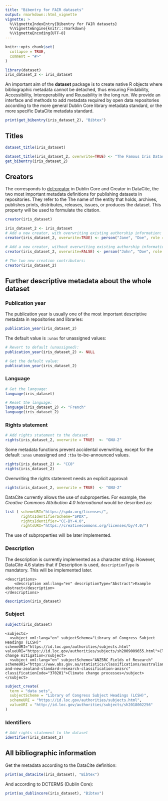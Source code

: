 ---
title: "Bibentry for FAIR datasets"
output: rmarkdown::html_vignette
vignette: >
  %\VignetteIndexEntry{Bibentry for FAIR datasets}
  %\VignetteEngine{knitr::rmarkdown}
  %\VignetteEncoding{UTF-8}
---

```{r, include = FALSE}
knitr::opts_chunk$set(
  collapse = TRUE,
  comment = "#>"
)
```

```{r setup}
library(dataset)
iris_dataset_2 <- iris_dataset
```

An important aim of the **dataset** package is to create native R objects where bibliographic metadata cannot be detached, thus ensuring Findability, Accessibility, Interoperability and Reusability in the long run. We provide an interface and methods to add metadata required by open data repositories according to the more general Dublin Core library metadata standard, or the more specific DataCite metadata standard.

```{r bibentryprint}
print(get_bibentry(iris_dataset_2), "Bibtex")
```

## Titles

```{r, get-title}
dataset_title(iris_dataset)
```

```{r, change-title}
dataset_title(iris_dataset_2, overwrite=TRUE) <- "The Famous Iris Dataset"
get_bibentry(iris_dataset_2)
```
## Creators

The \code{Creator} corresponds to [dct:creator](https://www.dublincore.org/specifications/dublin-core/dcmi-terms/elements11/creator/)
in Dublin Core and Creator in DataCite, the two most important metadata definitions for publishing datasets in repositories. They refer to the The name of the entity that holds, archives, publishes prints, distributes, releases, issues, or produces the dataset. This property will be used to
formulate the citation.

```{r creator}
creator(iris_dataset)
```
```{r creator-modify}
iris_dataset_2 <- iris_dataset
# Add a new creator, with overwriting existing authorship information:
creator(iris_dataset_2, overwrite=TRUE) <- person("Jane", "Doe", role = "aut")

# Add a new creator, without overwriting existing authorship information:
creator(iris_dataset_2, overwrite=FALSE) <- person("John", "Doe", role = "ctb")

# The two new creation contributors:
creator(iris_dataset_2)
```


## Further descriptive metadata about the whole dataset

### Publication year

The publication year is usually one of the most important descriptive metadata in repositories and libraries:

```{r irispublicationyear}
publication_year(iris_dataset_2)
```
The default value is `:unas` for unassigned values:

```{r publicationyeardefault}
# Revert to default (unassigned):
publication_year(iris_dataset_2) <- NULL

# Get the default value:
publication_year(iris_dataset_2) 
```
### Language

```{r, language}
# Get the language:
language(iris_dataset)

# Reset the language:
language(iris_dataset_2) <- "French"
language(iris_dataset_2)
```
### Rights statement


```{r rights}
# Add rights statement to the dataset
rights(iris_dataset_2, overwrite = TRUE)  <- "GNU-2"
```

Some metadata functions prevent accidental overwriting, except for the default `:unas` unassigned and `:tba` to-be-announced values.

```{r prevent-overwrite}
rights(iris_dataset_2) <- "CC0"
rights(iris_dataset_2)
```

Overwriting the rights statement needs an explicit approval:

```{r overwrite}
rights(iris_dataset_2, overwrite = TRUE)  <- "GNU-2"
```

DataCite currently allows the use of subproperties. For example, the _Creative Commons Attribution 4.0 International_ would be described as: 

```{r rightsubproperties}
list ( schemeURI="https://spdx.org/licenses/",
       rightsIdentifierScheme="SPDX",
       rightsIdentifier="CC-BY-4.0",
       rightsURI="https://creativecommons.org/licenses/by/4.0/")
```
The use of subproperties will be later implemented.

### Description

The description is currently implemented as a character string.  However, 
DataCite 4.6 states that if Description is used, `descriptionType` is mandatory.
This will be implemented later.

```
<descriptions>
    <description xml:lang="en" descriptionType="Abstract">Example abstract</description>
</descriptions>
```
```{r printdescription}
description(iris_dataset)
```


### Subject

```{r}
subject(iris_dataset)
```


```
<subjects>
  <subject xml:lang="en" subjectScheme="Library of Congress Subject Headings (LCSH)" schemeURI="https://id.loc.gov/authorities/subjects.html" valueURI="https://id.loc.gov/authorities/subjects/sh2009009655.html">Climate change mitigation</subject>
  <subject xml:lang="en" subjectScheme="ANZSRC Fields of Research" schemeURI="https://www.abs.gov.au/statistics/classifications/australian-and-new-zealand-standard-research-classification-anzsrc" classificationCode="370201">Climate change processes</subject>
</subject>
```

```{r}
subject_create(
  term = "data sets", 
  subjectScheme = "Library of Congress Subject Headings (LCSH)", 
  schemeURI = "https://id.loc.gov/authorities/subjects.html",
  valueURI = "http://id.loc.gov/authorities/subjects/sh2018002256"
)
```


### Identifiers

```{r identifier}
# Add rights statement to the dataset
identifier(iris_dataset_2)
```
## All bibliographic information

Get the metadata according to the DataCite definition:

```{r datacite}
print(as_datacite(iris_dataset), "Bibtex")
```

And according to DCTERMS (Dublin Core):


```{r dc}
print(as_dublincore(iris_dataset), "Bibtex")
```

